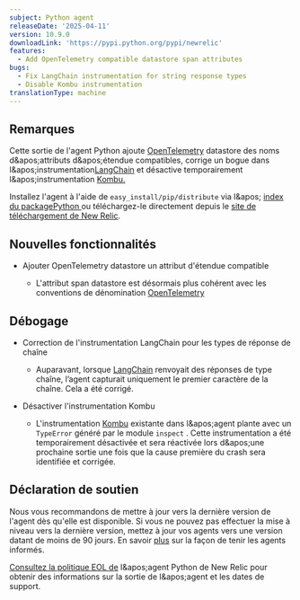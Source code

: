 ```yaml
---
subject: Python agent
releaseDate: '2025-04-11'
version: 10.9.0
downloadLink: 'https://pypi.python.org/pypi/newrelic'
features:
  - Add OpenTelemetry compatible datastore span attributes
bugs:
  - Fix LangChain instrumentation for string response types
  - Disable Kombu instrumentation
translationType: machine
---
```


## Remarques

Cette sortie de l&apos;agent Python ajoute [OpenTelemetry](https://github.com/open-telemetry/semantic-conventions/blob/v1.24.0/docs/database/database-spans.md) datastore des noms d&amp;apos;attributs d&amp;apos;étendue compatibles, corrige un bogue dans l&amp;apos;instrumentation[LangChain](https://pypi.org/project/langchain/) et désactive temporairement l&amp;apos;instrumentation [Kombu.](https://pypi.org/project/kombu/)

Installez l&apos;agent à l&apos;aide de `easy_install/pip/distribute` via l&amp;apos; [index du packagePython ](https://pypi.python.org/pypi/newrelic)ou téléchargez-le directement depuis le [site de téléchargement de New Relic](https://download.newrelic.com/python_agent/release).

## Nouvelles fonctionnalités

* Ajouter OpenTelemetry datastore un attribut d&apos;étendue compatible

  * L&apos;attribut span datastore est désormais plus cohérent avec les conventions de dénomination [OpenTelemetry](https://github.com/open-telemetry/semantic-conventions/blob/v1.24.0/docs/database/database-spans.md)

## Débogage

* Correction de l&apos;instrumentation LangChain pour les types de réponse de chaîne

  * Auparavant, lorsque [LangChain](https://pypi.org/project/langchain/) renvoyait des réponses de type chaîne, l’agent capturait uniquement le premier caractère de la chaîne. Cela a été corrigé.

* Désactiver l&apos;instrumentation Kombu

  * L&apos;instrumentation [Kombu](https://pypi.org/project/kombu/) existante dans l&amp;apos;agent plante avec un `TypeError` généré par le module `inspect` . Cette instrumentation a été temporairement désactivée et sera réactivée lors d&amp;apos;une prochaine sortie une fois que la cause première du crash sera identifiée et corrigée.

## Déclaration de soutien

Nous vous recommandons de mettre à jour vers la dernière version de l&apos;agent dès qu&apos;elle est disponible. Si vous ne pouvez pas effectuer la mise à niveau vers la dernière version, mettez à jour vos agents vers une version datant de moins de 90 jours. En savoir [plus](/docs/new-relic-solutions/new-relic-one/install-configure/update-new-relic-agent/) sur la façon de tenir les agents informés.

[Consultez la politique EOL de](/docs/apm/agents/python-agent/getting-started/python-agent-eol-policy/) l&amp;apos;agent Python de New Relic pour obtenir des informations sur la sortie de l&amp;apos;agent et les dates de support.